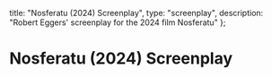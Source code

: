   title: "Nosferatu (2024) Screenplay",
  type: "screenplay",
  description: "Robert Eggers' screenplay for the 2024 film Nosferatu"
};


# Nosferatu (2024) Screenplay

<MDXResource
  title="Nosferatu Screenplay"
  type="pdf"
  src="https://s3.documentcloud.org/documents/25476199/nosferatu-read-the-screenplay.pdf"
  description="The complete screenplay by Robert Eggers"
/>